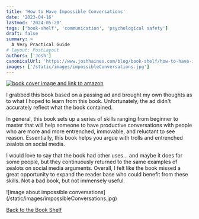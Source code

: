```yaml
---
title: 'How to Have Impossible Conversations'
date: '2023-04-16'
lastmod: '2024-05-20'
tags: ['book-shelf', 'communication', 'psychological safety']
draft: false
summary: >
  A Very Practical Guide
# layout: PostLayout
authors: ['Josh']
canonicalUrl: 'https://www.joshhaines.com/blog/book-shelf/how-to-have-impossible-conversations'
images: ['/static/images/impossibleConversations.jpg']
---
```


<div className="mx-auto w-1/3">
  <a href="https://www.amazon.com/How-Have-Impossible-Conversations-Practical/dp/0738285323">
    <img
      alt="book cover image and link to amazon"
      src="https://m.media-amazon.com/images/I/41cZ3Gf6O0L._SY445_SX342_.jpg"
    />
  </a>
</div>

I grabbed this book based on a passing ad and brought my own thoughts as to what I hoped to learn from this book. Unfortunately, the ad didn't accurately reflect what the book contained.

In general, this book sets up a series of skills ranging from beginner to master that will help someone to have productive conversations with people who are more and more entrenched, immovable, and reluctant to see reason. Essentially, this book helps you argue with trolls and entrenched zealots on social media.

I would love to say that the book had other uses... and maybe it does for some people, but they continuously returned to the same examples of zealots on social media arguments. Overall, I felt like the book missed a great opportunity to expand the reader base who could benefit from these skills. Not a bad book, but not immensely useful.

<div className="-mx-2 flex flex-wrap justify-center overflow-hidden xl:-mx-2">
  <div className="my-1 w-full overflow-hidden px-2 xl:my-1 xl:w-3/4 xl:px-2">
    ![image about impossible conversations](/static/images/impossibleConversations.jpg)
  </div>
</div>

[Back to the Book Shelf](/blog/book-shelf)
